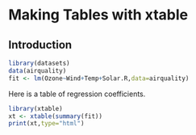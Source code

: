 # Making Tables with xtable

## Introduction

```r
library(datasets)
data(airquality)
fit <- lm(Ozone~Wind+Temp+Solar.R,data=airquality)
```

Here is a table of regression coefficients.
```r
library(xtable)
xt <- xtable(summary(fit))
print(xt,type="html")
```